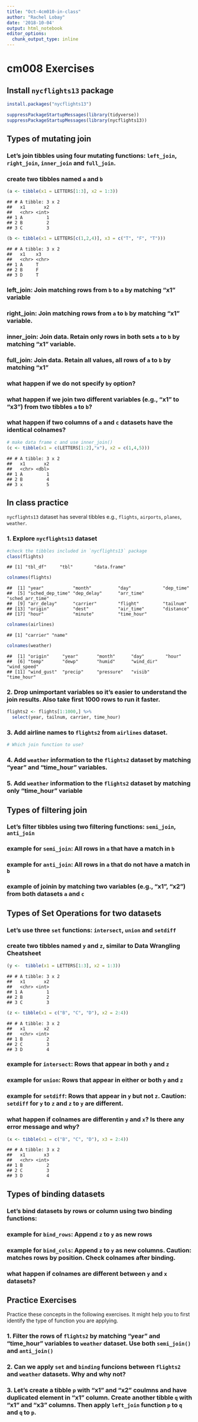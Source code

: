```yaml
---
title: "Oct-4cm010-in-class"
author: "Rachel Lobay"
date: '2018-10-04'
output: html_notebook
editor_options: 
  chunk_output_type: inline
---
```


cm008 Exercises
================

Install `nycflights13` package
------------------------------

``` r
install.packages("nycflights13")
```

``` r
suppressPackageStartupMessages(library(tidyverse))
suppressPackageStartupMessages(library(nycflights13))
```

Types of mutating join
----------------------

### Let's join tibbles using four mutating functions: `left_join`, `right_join`, `inner_join` and `full_join`.

### create two tibbles named `a` and `b`

``` r
(a <- tibble(x1 = LETTERS[1:3], x2 = 1:3))
```

    ## # A tibble: 3 x 2
    ##   x1       x2
    ##   <chr> <int>
    ## 1 A         1
    ## 2 B         2
    ## 3 C         3

``` r
(b <- tibble(x1 = LETTERS[c(1,2,4)], x3 = c("T", "F", "T")))
```

    ## # A tibble: 3 x 2
    ##   x1    x3   
    ##   <chr> <chr>
    ## 1 A     T    
    ## 2 B     F    
    ## 3 D     T

### left\_join: Join matching rows from `b` to `a` by matching "x1" variable

### right\_join: Join matching rows from `a` to `b` by matching "x1" variable.

### inner\_join: Join data. Retain only rows in both sets `a` to `b` by matching "x1" variable.

### full\_join: Join data. Retain all values, all rows of `a` to `b` by matching "x1"

### what happen if we do not specify `by` option?

### what happen if we join two different variables (e.g., "x1" to "x3") from two tibbles `a` to `b`?

### what happen if two columns of `a` and `c` datasets have the identical colnames?

``` r
# make data frame c and use inner_join()
(c <- tibble(x1 = c(LETTERS[1:2],"x"), x2 = c(1,4,5)))
```

    ## # A tibble: 3 x 2
    ##   x1       x2
    ##   <chr> <dbl>
    ## 1 A         1
    ## 2 B         4
    ## 3 x         5

In class practice
-----------------

`nycflights13` dataset has several tibbles e.g., `flights`, `airports`, `planes`, `weather`.

### 1. Explore `nycflights13` dataset

``` r
#check the tibbles included in `nycflights13` package
class(flights)
```

    ## [1] "tbl_df"     "tbl"        "data.frame"

``` r
colnames(flights)
```

    ##  [1] "year"           "month"          "day"            "dep_time"      
    ##  [5] "sched_dep_time" "dep_delay"      "arr_time"       "sched_arr_time"
    ##  [9] "arr_delay"      "carrier"        "flight"         "tailnum"       
    ## [13] "origin"         "dest"           "air_time"       "distance"      
    ## [17] "hour"           "minute"         "time_hour"

``` r
colnames(airlines)
```

    ## [1] "carrier" "name"

``` r
colnames(weather)
```

    ##  [1] "origin"     "year"       "month"      "day"        "hour"      
    ##  [6] "temp"       "dewp"       "humid"      "wind_dir"   "wind_speed"
    ## [11] "wind_gust"  "precip"     "pressure"   "visib"      "time_hour"

### 2. Drop unimportant variables so it's easier to understand the join results. Also take first 1000 rows to run it faster.

``` r
flights2 <- flights[1:1000,] %>% 
  select(year, tailnum, carrier, time_hour)
```

### 3. Add airline names to `flights2` from `airlines` dataset.

``` r
# Which join function to use?
```

### 4. Add `weather` information to the `flights2` dataset by matching "year" and "time\_hour" variables.

### 5. Add `weather` information to the `flights2` dataset by matching only "time\_hour" variable

Types of filtering join
-----------------------

### Let's filter tibbles using two filtering functions: `semi_join`, `anti_join`

### example for `semi_join`: All rows in `a` that have a match in `b`

### example for `anti_join`: All rows in `a` that do not have a match in `b`

### example of joinin by matching two variables (e.g., "x1", "x2") from both datasets `a` and `c`

Types of Set Operations for two datasets
----------------------------------------

### Let's use three `set` functions: `intersect`, `union` and `setdiff`

### create two tibbles named `y` and `z`, similar to Data Wrangling Cheatsheet

``` r
(y <-  tibble(x1 = LETTERS[1:3], x2 = 1:3))
```

    ## # A tibble: 3 x 2
    ##   x1       x2
    ##   <chr> <int>
    ## 1 A         1
    ## 2 B         2
    ## 3 C         3

``` r
(z <- tibble(x1 = c("B", "C", "D"), x2 = 2:4))
```

    ## # A tibble: 3 x 2
    ##   x1       x2
    ##   <chr> <int>
    ## 1 B         2
    ## 2 C         3
    ## 3 D         4

### example for `intersect`: Rows that appear in both `y` and `z`

### example for `union`: Rows that appear in either or both `y` and `z`

### example for `setdiff`: Rows that appear in `y` but not `z`. **Caution:** `setdiff` for `y` to `z` and `z` to `y` are different.

### what happen if colnames are differentin `y` and `x`? Is there any error message and why?

``` r
(x <- tibble(x1 = c("B", "C", "D"), x3 = 2:4))
```

    ## # A tibble: 3 x 2
    ##   x1       x3
    ##   <chr> <int>
    ## 1 B         2
    ## 2 C         3
    ## 3 D         4

Types of binding datasets
-------------------------

### Let's bind datasets by rows or column using two binding functions:

### example for `bind_rows`: Append `z` to `y` as new rows

### example for `bind_cols`: Append `z` to `y` as new columns. **Caution**: matches rows by position. Check colnames after binding.

### what happen if colnames are different between `y` and `x` datasets?

Practice Exercises
------------------

Practice these concepts in the following exercises. It might help you to first identify the type of function you are applying.

### 1. Filter the rows of `flights2` by matching "year" and "time\_hour" variables to `weather` dataset. Use both `semi_join()` and `anti_join()`

### 2. Can we apply `set` and `binding` funcions between `flights2` and `weather` datasets. Why and why not?

### 3. Let's create a tibble `p` with "x1" and "x2" coulmns and have duplicated element in "x1" column. Create another tibble `q` with "x1" and "x3" columns. Then apply `left_join` function `p` to `q` and `q` to `p`.